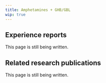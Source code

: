 ---
title: Amphetamines + GHB/GBL
wip: true
---

## Experience reports

This page is still being written.

## Related research publications

This page is still being written.

